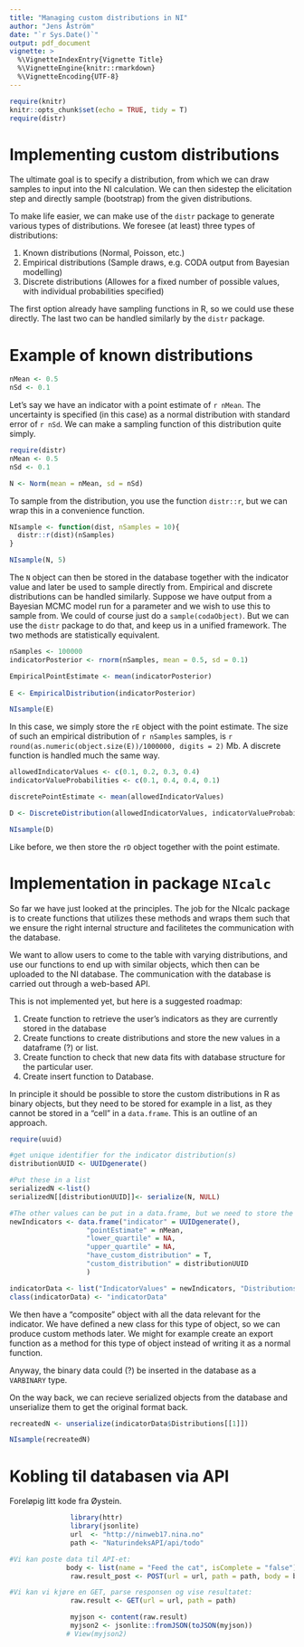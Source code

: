 ```yaml
---
title: "Managing custom distributions in NI"
author: "Jens Åström"
date: "`r Sys.Date()`"
output: pdf_document
vignette: >
  %\VignetteIndexEntry{Vignette Title}
  %\VignetteEngine{knitr::rmarkdown}
  %\VignetteEncoding{UTF-8}
---
```


```r
require(knitr)
knitr::opts_chunk$set(echo = TRUE, tidy = T)
require(distr)
```

Implementing custom distributions
=================
The ultimate goal is to specify a distribution, from which we can draw samples to input into the NI calculation. We can then sidestep the elicitation step and directly sample (bootstrap) from the given distributions. 

To make life easier, we can make use of the `distr` package to generate various types of distributions. We foresee (at least) three types of distributions:

1. Known distributions (Normal, Poisson, etc.)
2. Empirical distributions (Sample draws, e.g. CODA output from Bayesian modelling)
3. Discrete distributions (Allowes for a fixed number of possible values, with individual probabilities specified)

The first option already have sampling functions in R, so we could use these directly. The last two can be handled similarly by the `distr` package.


Example of known distributions
============

```r

nMean <- 0.5
nSd <- 0.1
```

Let's say we have an indicator with a point estimate of `r nMean`. The uncertainty is specified (in this case) as a normal distribution with standard error of `r nSd`. We can make a sampling function of this distribution quite simply.


```r
require(distr)
nMean <- 0.5
nSd <- 0.1

N <- Norm(mean = nMean, sd = nSd)

```

To sample from the distribution, you use the function `distr::r`, but we can wrap this in a convenience function.

```r
NIsample <- function(dist, nSamples = 10){
  distr::r(dist)(nSamples)
}
```

```r
NIsample(N, 5)
```


The `N` object can then be stored in the database together with the indicator value and later be used to sample directly from. Empirical and discrete distributions can be handled similarly. Suppose we have output from a Bayesian MCMC model run for a parameter and we wish to use this to sample from. We could of course just do a `sample(codaObject)`. But we can use the `distr` package to do that, and keep us in a unified framework. The two methods are statistically equivalent.


```r

nSamples <- 100000
indicatorPosterior <- rnorm(nSamples, mean = 0.5, sd = 0.1)

EmpiricalPointEstimate <- mean(indicatorPosterior)
 
E <- EmpiricalDistribution(indicatorPosterior)

NIsample(E)
```

In this case, we simply store the `rE` object with the point estimate. The size of such an empirical distribution of `r nSamples` samples, is `r  round(as.numeric(object.size(E))/1000000, digits = 2)` Mb.  A discrete function is handled much the same way.

```r
allowedIndicatorValues <- c(0.1, 0.2, 0.3, 0.4)
indicatorValueProbabilities <- c(0.1, 0.4, 0.4, 0.1)   

discretePointEstimate <- mean(allowedIndicatorValues)

D <- DiscreteDistribution(allowedIndicatorValues, indicatorValueProbabilities)

NIsample(D)

```

Like before, we then store the `rD` object together with the point estimate.

\clearpage

Implementation in package `NIcalc`
================
So far we have just looked at the principles. The job for the NIcalc package is to create functions that utilizes these methods and wraps them such that we ensure the right internal structure and facilitetes the communication with the database. 

We want to allow users to come to the table with varying distributions, and use our functions to end up with similar objects, which then can be uploaded to the NI database. The communication with the database is carried out through a web-based API.

This is not implemented yet, but here is a suggested roadmap:


1. Create function to retrieve the user's indicators as they are currently stored in the database
2. Create functions to create distributions and store the new values in a dataframe (?) or list.
3. Create function to check that new data fits with database structure for the particular user.
4. Create insert function to Database.




In principle it should be possible to store the custom distributions in R as binary objects, but they need to be stored for example in a list, as they cannot be stored in a "cell" in a `data.frame`. This is an outline of an approach.

```r
require(uuid)

#get unique identifier for the indicator distribution(s)
distributionUUID <- UUIDgenerate() 

#Put these in a list
serializedN <-list()
serializedN[[distributionUUID]]<- serialize(N, NULL)

#The other values can be put in a data.frame, but we need to store the UUID for the distribution
newIndicators <- data.frame("indicator" = UUIDgenerate(), 
                   "pointEstimate" = nMean, 
                   "lower_quartile" = NA, 
                   "upper_quartile" = NA,
                   "have_custom_distribution" = T,
                   "custom_distribution" = distributionUUID
                   )

indicatorData <- list("IndicatorValues" = newIndicators, "Distributions" = serializedN) 
class(indicatorData) <- "indicatorData" 

```

We then have a "composite" object with all the data relevant for the indicator. We have defined a new class for this type of object, so we can produce custom methods later. We might for example create an export function as a method for this type of object instead of writing it as a normal function.


Anyway, the binary data could (?) be inserted in the database as a `VARBINARY` type.


On the way back, we can recieve serialized objects from the database and unserialize them to get the original format back.

```r
recreatedN <- unserialize(indicatorData$Distributions[[1]])

NIsample(recreatedN)
```


Kobling til databasen via API
=============
Foreløpig litt kode fra Øystein.

```r
               library(httr)
               library(jsonlite)
               url  <- "http://ninweb17.nina.no"
               path <- "NaturindeksAPI/api/todo"

#Vi kan poste data til API-et:
              body <- list(name = "Feed the cat", isComplete = "false")
               raw.result_post <- POST(url = url, path = path, body = body, encode = "json")

#Vi kan vi kjøre en GET, parse responsen og vise resultatet:
               raw.result <- GET(url = url, path = path)

               myjson <- content(raw.result)
               myjson2 <- jsonlite::fromJSON(toJSON(myjson))
              # View(myjson2)

```



